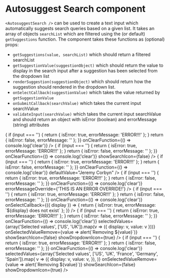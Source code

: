 
<Meta title="Core|Autosuggest Search" component={AutosuggestSearch} decorators={[withKnobs]} />

# Autosuggest Search component

`<AutosuggestSearch />` can be used to create a text input which automatically
suggests search queries based on a given list. It takes an array of objects
`searchList` which are filtered using the (or default) `getSuggestions`
function. The component takes these functions as (optional) props:

- `getSuggestions(value, searchList)` which should return a filtered searchList
- `getSuggestionValue(suggestionObject)` which should return the value to display
  in the search input after a suggestion has been selected from the dropdown list
- `renderSuggestion(suggestionObject)` which should return how the suggestion
  should rendered in the dropdown list.
- `onSelectCallback(suggestionValue)` which takes the value returned by `getSuggestionValue`
- `onSubmitCallback(searchValue)` which takes the current input searchValue
- `validateInput(searchValue)` which takes the current input searchValue and should return
  an object with isError (boolean) and errorMessage (string) attributes

<Preview>
  <Story name="MP lookup example">
    <AutosuggestSearch
      placeholder="Search here..."
      width={300}
      searchList={[
        { value: 'jeremycorbyn', display: 'Jeremy Corbyn' },
        { value: 'borisjohnson', display: 'Boris Johnson' },
        { value: 'joswinson', display: 'Jo Swinson' },
      ]}
      validateInput={input => {
        if (input === '') {
          return { isError: true, errorMessage: 'ERROR!!!' };
        }
        return { isError: false, errorMessage: '' };
      }}
      onClearFunction={() => console.log('clear')}
    />
  </Story>
</Preview>

<Preview>
  <Story name="MP lookup example (without icon)">
    <AutosuggestSearch
      placeholder="Search here..."
      width={300}
      searchList={[
        { value: 'jeremycorbyn', display: 'Jeremy Corbyn' },
        { value: 'borisjohnson', display: 'Boris Johnson' },
        { value: 'joswinson', display: 'Jo Swinson' },
      ]}
      validateInput={input => {
        if (input === '') {
          return { isError: true, errorMessage: 'ERROR!!!' };
        }
        return { isError: false, errorMessage: '' };
      }}
      onClearFunction={() => console.log('clear')}
      showSearchIcon={false}
    />
  </Story>
</Preview>

<Preview>
  <Story name="MP lookup example (with default)">
    <AutosuggestSearch
      placeholder="Search here..."
      width={300}
      searchList={[
        { value: 'jeremycorbyn', display: 'Jeremy Corbyn' },
        { value: 'borisjohnson', display: 'Boris Johnson' },
        { value: 'joswinson', display: 'Jo Swinson' },
      ]}
      validateInput={input => {
        if (input === '') {
          return { isError: true, errorMessage: 'ERROR!!!' };
        }
        return { isError: false, errorMessage: '' };
      }}
      onClearFunction={() => console.log('clear')}
      defaultValue="Jeremy Corbyn"
    />
  </Story>
</Preview>

<Preview>
  <Story name="MP lookup example (with error message override)">
    <AutosuggestSearch
      placeholder="Search here..."
      width={300}
      searchList={[
        { value: 'jeremycorbyn', display: 'Jeremy Corbyn' },
        { value: 'borisjohnson', display: 'Boris Johnson' },
        { value: 'joswinson', display: 'Jo Swinson' },
      ]}
      validateInput={input => {
        if (input === '') {
          return { isError: true, errorMessage: 'ERROR!!!' };
        }
        return { isError: false, errorMessage: '' };
      }}
      onClearFunction={() => console.log('clear')}
      errorMessageOverride={'THIS IS AN ERROR OVERRIDE!'}
    />
  </Story>
</Preview>

<Preview>
  <Story name="MP lookup example (with select callback that errors)">
    <AutosuggestSearch
      placeholder="Search here..."
      width={300}
      searchList={[
        { value: 'jeremycorbyn', display: 'Jeremy Corbyn' },
        { value: 'borisjohnson', display: 'Boris Johnson' },
        { value: 'joswinson', display: 'Jo Swinson' },
      ]}
      validateInput={input => {
        if (input === '') {
          return { isError: true, errorMessage: 'ERROR!!!' };
        }
        return { isError: false, errorMessage: '' };
      }}
      onClearFunction={() => console.log('clear')}
      onSelectCallback={({ display }) => {
        return { isError: true, errorMessage: `${display} does not exist` };
      }}
    />
  </Story>
</Preview>

<Preview>
  <Story name="Country lookup example (with selected values, small)">
    <AutosuggestSearch
      placeholder="Search here..."
      width={300}
      searchList={[
        { value: 'uk', display: 'UK' },
        { value: 'us', display: 'US' },
        { value: 'fr', display: 'France' },
      ]}
      validateInput={input => {
        if (input === '') {
          return { isError: true, errorMessage: 'ERROR!!!' };
        }
        return { isError: false, errorMessage: '' };
      }}
      onClearFunction={() => console.log('clear')}
      selectedValues={array('Selected values', ['US', 'UK']).map(v => ({ display: v, value: v }))}
      onSelectedValueRemove={value => alert(`Removing ${value}`)}
      showSearchIcon={false}
      showDropdownIcon={true}
    />
  </Story>
</Preview>

<Preview>
  <Story name="Country lookup example (with selected values, large)">
    <AutosuggestSearch
      placeholder="Search here..."
      width={600}
      searchList={[
        { value: 'uk', display: 'UK' },
        { value: 'us', display: 'US' },
        { value: 'fr', display: 'France' },
      ]}
      validateInput={input => {
        if (input === '') {
          return { isError: true, errorMessage: 'ERROR!!!' };
        }
        return { isError: false, errorMessage: '' };
      }}
      onClearFunction={() => console.log('clear')}
      selectedValues={array('Selected values', ['US', 'UK', 'France', 'Germany', 'Spain']).map(
        v => ({
          display: v,
          value: v,
        }),
      )}
      onSelectedValueRemove={value => alert(`Removing ${value}`)}
      showSearchIcon={false}
      showDropdownIcon={true}
    />
  </Story>
</Preview>
